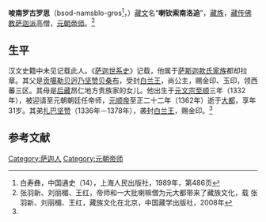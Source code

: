 '''唆南罗古罗思'''（bsod-namsblo-gros<ref name=bai>白寿彝，中国通史（14），上海人民出版社，1989年，第486页</ref>，{{bd|1332年||1362年|}}）[[藏文|藏文]]名“'''喇钦索南洛追'''”，[[藏族|藏族]]，[[藏传佛教|藏传佛教]][[萨迦派|萨迦派]]高僧，[[元朝|元朝]][[帝师|帝师]]。<ref name=zhang>张羽新、刘丽楣、王红，帝师和一大批喇嘛僧为元大都带来了藏族文化，载 张羽新、刘丽楣、王红，藏族文化在北京，中国藏学出版社，2008年</ref>

==生平==
汉文史籍中未见记载此人。《[[萨迦世系史|萨迦世系史]]》记载，他属于[[萨斯迦|萨斯迦]][[款氏家族|款氏家族]]都却拉章。其父是[[公哥列思八冲纳思监藏班藏卜|贡噶勒贝迥乃坚赞贝桑布]]，受封[[白兰王|白兰王]]，尚公主，赐金印、玉印，领西蕃三区。其母是[[后藏|后藏]]昂仁地方贵族家的女儿。他出生于[[元文宗|元文宗]][[至顺|至顺]]三年（1332年），被迎请至元朝朝廷任帝师，[[元顺帝|元顺帝]]至正二十二年（1362年）逝于[[元大都|大都]]，享年31岁。其弟[[扎巴坚赞|扎巴坚赞]]（1336年－1378年），袭封[[白兰王|白兰王]]，赐金印。<ref name=zhang/>
{{start box}}
{{s-before|[[公哥儿监藏班藏卜|公哥儿监藏班藏卜]]}}
{{s-title|[[元朝|元朝]][[帝师|帝师]]|1359年—1362年}}
{{s-after|[[喃加巴藏卜|喃加巴藏卜]]}}
{{end box}}

==参考文献==
{{reflist}}

[[Category:萨迦人|Category:萨迦人]]
[[Category:元朝帝师|Category:元朝帝师]]